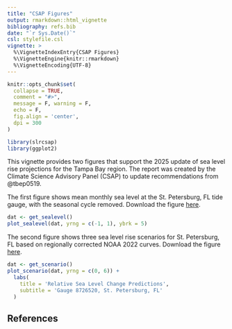 ```yaml
---
title: "CSAP Figures"
output: rmarkdown::html_vignette
bibliography: refs.bib
date: "`r Sys.Date()`"
csl: stylefile.csl
vignette: >
  %\VignetteIndexEntry{CSAP Figures}
  %\VignetteEngine{knitr::rmarkdown}
  %\VignetteEncoding{UTF-8}
---
```


```r
knitr::opts_chunk$set(
  collapse = TRUE,
  comment = "#>",
  message = F, warning = F, 
  echo = F,
  fig.align = 'center', 
  dpi = 300
)
```

```r
library(slrcsap)
library(ggplot2)
```

This vignette provides two figures that support the 2025 update of sea level rise projections for the Tampa Bay region.  The report was created by the Climate Science Advisory Panel (CSAP) to update recommendations from @tbep0519.  

The first figure shows mean monthly sea level at the St. Petersburg, FL tide gauge, with the seasonal cycle removed. Download the figure [here](https://tbep-tech.github.io/slrcsap/articles/figs_files/figure-html/sealevelplot-1.png).

```r
dat <- get_sealevel()
plot_sealevel(dat, yrng = c(-1, 1), ybrk = 5)
```

The second figure shows three sea level rise scenarios for St. Petersburg, FL based on regionally corrected NOAA 2022 curves.  Download the figure [here](https://tbep-tech.github.io/slrcsap/articles/figs_files/figure-html/scenarioplot-1.png). 

```r
dat <- get_scenario()
plot_scenario(dat, yrng = c(0, 6)) + 
  labs(
    title = 'Relative Sea Level Change Predictions',
    subtitle = 'Gauge 8726520, St. Petersburg, FL'
  )
```

## References
